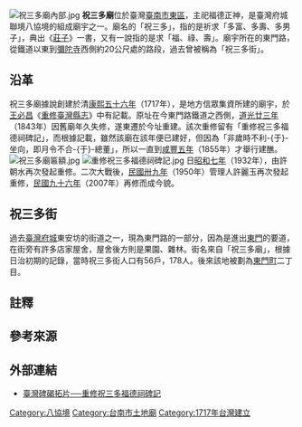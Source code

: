 {{coord|22.988605|120.212817|display=title}}
{{東亞廟宇
| name = 祝三多廟
| img = File:祝三多廟.jpg
| img_capt = 
| image_width = 250px
| location = {{ROC-TW}}[[臺南市|臺南市]][[東區_(臺南市)|東區]]東門里[[東門路_(臺南市)|東門路]]一段63號{{r|聯境}}
| god = [[福德正神|福德正神]]
| type = 
| struct = 
| open_year = {{QIN}}[[康熙|康熙]]五十六年（1717年）{{r|聯境}}{{r|市182}}{{r|相}}
| cere_date = 
}}
[[File:祝三多廟內部.jpg|thumb]]
'''祝三多廟'''位於臺灣[[臺南市|臺南市]][[東區_(臺南市)|東區]]，主祀福德正神，是臺灣府城聯境八協境的組成廟宇之一{{r|聯境}}{{r|市182}}。廟名的「祝三多」，指的是祈求「多富、多壽、多男子」，典出《[[莊子_(書)|莊子]]》一書{{NoteTag|即出自《莊子‧天地篇》的「華封三祝」。}}，又有一說指的是求「福、祿、壽」{{r|聯境}}{{r|市182}}{{r|市}}。廟宇所在的東門路，從鐵道以東到[[臺南彌陀寺|彌陀寺]]西側約20公尺處的路段，過去曾被稱為「祝三多街」{{r|市182}}。

== 沿革 ==
祝三多廟據說創建於清[[康熙五十六年|康熙五十六年]]（1717年），是地方信眾集資所建的廟宇，於[[王必昌|王必昌]]《[[重修臺灣縣志|重修臺灣縣志]]》中有記載{{r|聯境}}{{r|市182}}{{r|市}}{{r|相}}。原址在今東門路鐵道之西側，[[道光廿三年|道光廿三年]]（1843年）因舊廟年久失修，遂東遷於今址重建{{r|聯境}}{{r|市182}}{{r|市}}。該次重修留有「重修祝三多福德祠碑記」，而根據記載，雖然該廟在該年便已建好，但因為「非歲時不利-{于}-坐向，即月令不合-{于}-總董」，所以一直到[[咸豐五年|咸豐五年]]（1855年）才舉行建醮{{r|市182}}。
[[File:祝三多廟匾額.jpg|thumb]]
[[File:重修祝三多福德祠碑記.jpg|thumb]]
日[[昭和七年|昭和七年]]（1932年），由許朝水再次發起重修{{r|聯境}}。二次大戰後，[[民國卅九年|民國卅九年]]（1950年）管理人許麗玉再次發起重修，[[民國九十六年|民國九十六年]]（2007年）再修而成今貌{{r|聯境}}。

== 祝三多街 ==
過去[[臺灣府城|臺灣府城]]東安坊的街道之一，現為東門路的一部分，因為是進出[[迎春門_(臺南市)|東門]]的要道，在街旁有許多店家屋舍，屋舍後方則是果園、雜林{{r|市}}{{r|市182}}。街名來自「祝三多廟」，根據日治初期的記錄，當時祝三多街人口有56戶，178人{{r|市}}{{r|市182}}。後來該地被劃為[[東門町_(臺南市)|東門町]]二丁目{{r|市}}。

== 註釋 ==
{{NoteFoot}}

== 參考來源 ==
{{reflist|refs=
<ref name="聯境">{{cite book|author=謝奇峰 |title=《臺南府城聯境組織研究》|publisher=臺南市政府文化局 |isbn=978-986-03-9413-9 |date=2013-12 |pages=頁242}}</ref>
<ref name="市182">{{cite book|author=許永河 |title=《遇見182：從府城到龍崎》|publisher=臺南市政府文化局 |date=2014-12 |isbn=978-986-04-3030-1 |pages=頁178─180 }}</ref>
<ref name="市">{{cite book|author= |title=《臺灣地名辭書卷廿一：臺南市》 |publisher=國史館臺灣文獻館 |location= |isbn= 957-02-3370-2  |date=1999-02 |pages=頁313、315}}</ref>
<ref name="相">{{cite book|author=相良吉哉 |title=《[[臺南州祠廟名鑑|臺南州祠廟名鑑]]》 |date=1933-08-18 |language=ja |edition=嘉邑城隍廟2002年3月再版 |publisher=臺灣日日新報社臺南支局 |location=臺南市錦町二丁目七七番地 |pages=頁3 }}</ref>
}}

== 外部連結 ==
*[http://memory.ncl.edu.tw/tm_cgi/hypage.cgi?HYPAGE=document_ink_detail.hpg&subject_name=%E8%87%BA%E7%81%A3%E7%A2%91%E7%A2%A3%E6%8B%93%E7%89%87&subject_url=&project_id=twrb&dtd_id=12&xml_id=0000163447 臺灣碑碣拓片──重修祝三多福德祠碑記]

{{臺灣府城聯境}}

[[Category:八協境|Category:八協境]]
[[Category:台南市土地廟|Category:台南市土地廟]]
[[Category:1717年台灣建立|Category:1717年台灣建立]]